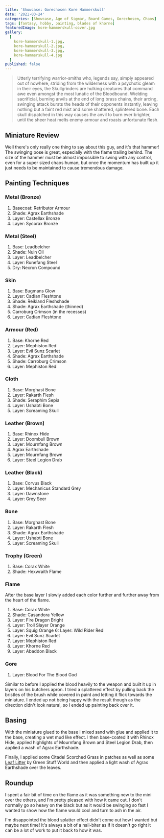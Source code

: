 ```yaml
---
title: 'Showcase: Gorechosen Kore Hammerskull'
date: '2021-03-24'
categories: [Showcase, Age of Sigmar, Board Games, Gorechosen, Chaos]
tags: [fantasy, hobby, painting, blades of khorne]
featuredImage: kore-hammerskull-cover.jpg
gallery:
  [
    kore-hammerskull-1.jpg,
    kore-hammerskull-2.jpg,
    kore-hammerskull-3.jpg,
    kore-hammerskull-4.jpg
  ]
published: false
---
```


> Utterly terrifying warrior-smiths who, legends say, simply appeared out of nowhere, striding from the wilderness
> with a psychotic gleam in their eyes, the Skullgrinders are hulking creatures that command awe even amongst the
> most lunatic of the Bloodbound. Wielding sacrificial, burning anvils at the end of long brass chains, their arcing,
> swinging attack bursts the heads of their opponents instantly, leaving nothing but a faint red mist and some
> shattered, splintered bone. Each skull dispatched in this way causes the anvil to burn ever brighter, until
> the sheer heat melts enemy armour and roasts unfortunate flesh.

## Miniature Review

Well there's only really one thing to say about this guy, and it's that hammer! The swinging pose is great, especially
with the flame trailing behind. The size of the hammer must be almost impossible to swing with any control, even for a
super sized chaos human, but once the momentum has built up it just needs to be maintained to cause tremendous damage.

## Painting Techniques

### Metal (Bronze)
1. Basecoat: Retributor Armour
2. Shade: Agrax Earthshade
3. Layer: Castellax Bronze
4. Layer: Sycorax Bronze

### Metal (Steel)
1. Base: Leadbelcher
2. Shade: Nuln Oil
3. Layer: Leadbelcher
4. Layer: Runefang Steel
5. Dry: Necron Compound

### Skin
1. Base: Bugmans Glow
2. Layer: Cadian Fleshtone
3. Shade: Reikland Fleshshade
4. Shade: Agrax Earthshade (thinned)
4. Carroburg Crimson (in the recesses)
5. Layer: Cadian Fleshtone

### Armour (Red)
1. Base: Khorne Red
2. Layer: Mephiston Red
3. Layer: Evil Sunz Scarlet
4. Shade: Agrax Earthshade
5. Shade: Carroburg Crimson
6. Layer: Mephiston Red

### Cloth
1. Base: Morghast Bone
2. Layer: Rakarth Flesh
3. Shade: Seraphim Sepia
4. Layer: Ushabti Bone
5. Layer: Screaming Skull

### Leather (Brown)
1. Base: Rhinox Hide
2. Layer: Doombull Brown
3. Layer: Mournfang Brown
4. Agrax Earthshade
5. Layer: Mournfang Brown
6. Layer: Steel Legion Drab

### Leather (Black)
1. Base: Corvus Black
2. Layer: Mechanicus Standard Grey
3. Layer: Dawnstone
4. Layer: Grey Seer

### Bone
1. Base: Morghast Bone
2. Layer: Rakarth Flesh
3. Shade: Agrax Earthshade
4. Layer: Ushabti Bone
5. Layer: Screaming Skull

### Trophy (Green)
1. Base: Corax White
2. Shade: Hexwraith Flame

### Flame
After the base layer I slowly added each color further and further away from the heart of the flame.
1. Base: Corax White
2. Shade: Casandora Yellow
3. Layer: Fire Dragon Bright
4. Layer: Troll Slayer Orange
5. Layer: Squig Orange
6: Layer: Wild Rider Red
7. Layer: Evil Sunz Scarlet
8. Layer: Mephiston Red
9. Layer: Khorne Red
10. Layer: Abaddon Black

### Gore
1. Layer: Blood For The Blood God

Similar to before I applied the blood heavily to the weapon and built it up in layers on his butchers apron. I tried
a splattered effect by pulling back the bristles of the brush while covered in paint and letting it flick towards the
miniature. I ended up not being happy with the result though as the direction didn't look natural, so I ended up
painting back over it.

## Basing

With the miniature glued to the base I mixed sand with glue and applied it to the base, creating a wet mud like effect.
I then base-coated it with Rhinox Hide, applied highlights of Mournfang Brown and Steel Legion Drab, then applied a wash
of Agrax Earthshade.

Finally, I applied some Citadel Scorched Grass in patches as well as some
[Leaf Litter](http://www.greenstuffworld.com/en/model-leaves/277-leaf-scatter-litter-natural-leaves.html)
by Green Stuff World and then applied a light wash of Agrax Earthshade over the leaves.

## Roundup

I spent a fair bit of time on the flame as it was something new to the mini over the others, and I'm pretty pleased with
how it came out. I don't normally go so heavy on the black but as it would be swinging so fast I wanted to show how the
flame would cool and turn to ash in the air.

I'm disappointed the blood splatter effect didn't come out how I wanted but maybe next time! It's always a bit of a
nail-biter as if it doesn't go right it can be a lot of work to put it back to how it was.